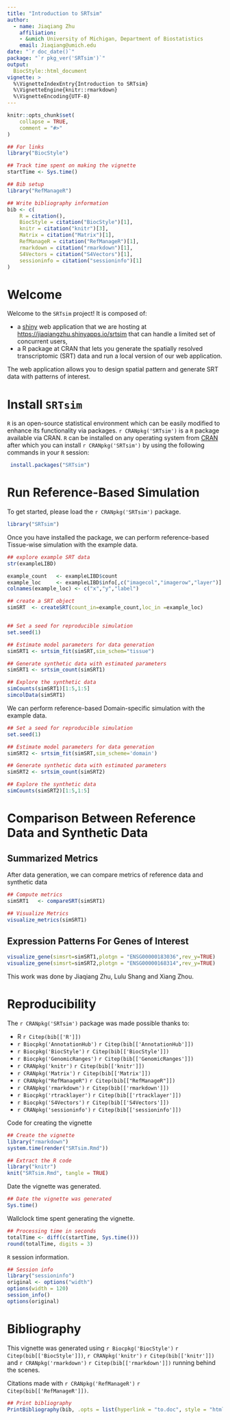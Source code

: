 ```yaml
---
title: "Introduction to SRTsim"
author: 
  - name: Jiaqiang Zhu
    affiliation:
    - &umich University of Michigan, Department of Biostatistics
    email: Jiaqiang@umich.edu
date: "`r doc_date()`"
package: "`r pkg_ver('SRTsim')`"
output: 
  BiocStyle::html_document
vignette: >
  %\VignetteIndexEntry{Introduction to SRTsim}
  %\VignetteEngine{knitr::rmarkdown}
  %\VignetteEncoding{UTF-8}
---
```


```r
knitr::opts_chunk$set(
    collapse = TRUE,
    comment = "#>"
)
```

```r
## For links
library("BiocStyle")

## Track time spent on making the vignette
startTime <- Sys.time()

## Bib setup
library("RefManageR")

## Write bibliography information
bib <- c(
    R = citation(),
    BiocStyle = citation("BiocStyle")[1],
    knitr = citation("knitr")[3],
    Matrix = citation("Matrix")[1],
    RefManageR = citation("RefManageR")[1],
    rmarkdown = citation("rmarkdown")[1],
    S4Vectors = citation("S4Vectors")[1],
    sessioninfo = citation("sessioninfo")[1]
)
```
# Welcome

Welcome to the `SRTsim` project! It is composed of:

* a [shiny](https://shiny.rstudio.com/) web application that we are hosting at [https://jiaqiangzhu.shinyapps.io/srtsim](https://jiaqiangzhu.shinyapps.io/srtsim) that can handle a limited set of concurrent users,
* a R package at CRAN that lets you generate the spatially resolved transcriptomic (SRT) data and run a local version of our web application.

The web application allows you to design spatial pattern and generate SRT data with patterns of interest.


# Install `SRTsim`

`R` is an open-source statistical environment which can be easily modified to enhance its functionality via packages. `r CRANpkg('SRTsim')` is a `R` package available via CRAN. `R` can be installed on any operating system from [CRAN](https://cran.r-project.org/) after which you can install `r CRANpkg('SRTsim')` by using the following commands in your `R` session:

```r
 install.packages("SRTsim")
```

# Run Reference-Based Simulation 

To get started, please load the `r CRANpkg('SRTsim')` package.

```r
library("SRTsim")
```

Once you have installed the package, we can perform reference-based Tissue-wise simulation with the example data.

```r
## explore example SRT data 
str(exampleLIBD)

example_count   <- exampleLIBD$count
example_loc     <- exampleLIBD$info[,c("imagecol","imagerow","layer")]
colnames(example_loc) <- c("x","y","label")

## create a SRT object
simSRT  <- createSRT(count_in=example_count,loc_in =example_loc)


## Set a seed for reproducible simulation
set.seed(1)

## Estimate model parameters for data generation
simSRT1 <- srtsim_fit(simSRT,sim_schem="tissue")

## Generate synthetic data with estimated parameters
simSRT1 <- srtsim_count(simSRT1)

## Explore the synthetic data
simCounts(simSRT1)[1:5,1:5]
simcolData(simSRT1)
```

We can perform reference-based Domain-specific simulation with the example data.

```r

## Set a seed for reproducible simulation
set.seed(1)

## Estimate model parameters for data generation
simSRT2 <- srtsim_fit(simSRT,sim_scheme='domain')

## Generate synthetic data with estimated parameters
simSRT2 <- srtsim_count(simSRT2)

## Explore the synthetic data
simCounts(simSRT2)[1:5,1:5]
```

# Comparison Between Reference Data and Synthetic Data
## Summarized Metrics
After data generation, we can compare metrics of reference data and synthetic data

```r

## Compute metrics 
simSRT1   <- compareSRT(simSRT1)

## Visualize Metrics
visualize_metrics(simSRT1)
```

## Expression Patterns For Genes of Interest

```r
visualize_gene(simsrt=simSRT1,plotgn = "ENSG00000183036",rev_y=TRUE)
visualize_gene(simsrt=simSRT2,plotgn = "ENSG00000168314",rev_y=TRUE)
```

This work was done by Jiaqiang Zhu, Lulu Shang and Xiang Zhou.

# Reproducibility

The `r CRANpkg('SRTsim')` package was made possible thanks to:

* R `r Citep(bib[['R']])`
* `r Biocpkg('AnnotationHub')` `r Citep(bib[['AnnotationHub']])`
* `r Biocpkg('BiocStyle')` `r Citep(bib[['BiocStyle']])`
* `r Biocpkg('GenomicRanges')` `r Citep(bib[['GenomicRanges']])`
* `r CRANpkg('knitr')` `r Citep(bib[['knitr']])`
* `r CRANpkg('Matrix')` `r Citep(bib[['Matrix']])`
* `r CRANpkg("RefManageR")` `r Citep(bib[["RefManageR"]])`
* `r CRANpkg('rmarkdown')` `r Citep(bib[['rmarkdown']])`
* `r Biocpkg('rtracklayer')` `r Citep(bib[['rtracklayer']])`
* `r Biocpkg('S4Vectors')` `r Citep(bib[['S4Vectors']])`
* `r CRANpkg('sessioninfo')` `r Citep(bib[['sessioninfo']])`


    
Code for creating the vignette

```r
## Create the vignette
library("rmarkdown")
system.time(render("SRTsim.Rmd"))

## Extract the R code
library("knitr")
knit("SRTsim.Rmd", tangle = TRUE)
```


Date the vignette was generated.

```r
## Date the vignette was generated
Sys.time()
```

Wallclock time spent generating the vignette.

```r
## Processing time in seconds
totalTime <- diff(c(startTime, Sys.time()))
round(totalTime, digits = 3)
```

`R` session information.

```r
## Session info
library("sessioninfo")
original <- options("width")
options(width = 120)
session_info()
options(original)
```

# Bibliography

This vignette was generated using `r Biocpkg('BiocStyle')` `r Citep(bib[['BiocStyle']])`, `r CRANpkg('knitr')` `r Citep(bib[['knitr']])` and `r CRANpkg('rmarkdown')` `r Citep(bib[['rmarkdown']])` running behind the scenes.

Citations made with `r CRANpkg('RefManageR')` `r Citep(bib[['RefManageR']])`.

```r
## Print bibliography
PrintBibliography(bib, .opts = list(hyperlink = "to.doc", style = "html"))
```
